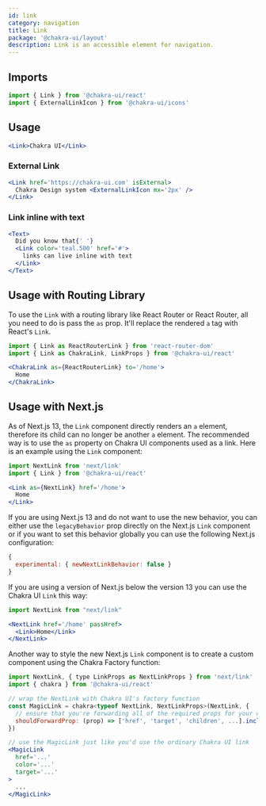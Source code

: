 ```yaml
---
id: link
category: navigation
title: Link
package: '@chakra-ui/layout'
description: Link is an accessible element for navigation.
---
```


## Imports

```js
import { Link } from '@chakra-ui/react'
import { ExternalLinkIcon } from '@chakra-ui/icons'
```

## Usage

```jsx
<Link>Chakra UI</Link>
```

### External Link

```jsx
<Link href='https://chakra-ui.com' isExternal>
  Chakra Design system <ExternalLinkIcon mx='2px' />
</Link>
```

### Link inline with text

```jsx
<Text>
  Did you know that{' '}
  <Link color='teal.500' href='#'>
    links can live inline with text
  </Link>
</Text>
```

## Usage with Routing Library

To use the `Link` with a routing library like React Router or React Router, all
you need to do is pass the `as` prop. It'll replace the rendered `a` tag with
React's `Link`.

```jsx live=false
import { Link as ReactRouterLink } from 'react-router-dom'
import { Link as ChakraLink, LinkProps } from '@chakra-ui/react'

<ChakraLink as={ReactRouterLink} to='/home'>
  Home
</ChakraLink>
```

## Usage with Next.js

As of Next.js 13, the `Link` component directly renders an `a` element,
therefore its child can no longer be another `a` element. The recommended
way is to use the `as` property on Chakra UI components used as a link. Here
is an example using the `Link` component:

```jsx live=false
import NextLink from 'next/link'
import { Link } from '@chakra-ui/react'

<Link as={NextLink} href='/home'>
  Home
</Link>
```

If you are using Next.js 13 and do not want to use the new behavior, you can 
either use the `legacyBehavior` prop directly on the Next.js `Link` component
or if you want to set this behavior globally you can use the following Next.js
configuration:

```js live=false
{
  experimental: { newNextLinkBehavior: false }
}
```

If you are using a version of Next.js below the version 13 you can use the Chakra
UI `Link` this way:

```jsx live=false
import NextLink from "next/link"

<NextLink href='/home' passHref>
  <Link>Home</Link>
</NextLink>
```

Another way to style the new Next.js `Link` component is to create a custom
component using the Chakra Factory function:

```jsx live=false
import NextLink, { type LinkProps as NextLinkProps } from 'next/link'
import { chakra } from '@chakra-ui/react'

// wrap the NextLink with Chakra UI's factory function
const MagicLink = chakra<typeof NextLink, NextLinkProps>(NextLink, {
  // ensure that you're forwarding all of the required props for your case
  shouldForwardProp: (prop) => ['href', 'target', 'children', ...].includes(prop),
})

// use the MagicLink just like you'd use the ordinary Chakra UI link
<MagicLink
  href='...'
  color='...'
  target='...'
>
  ...
</MagicLink>
```
